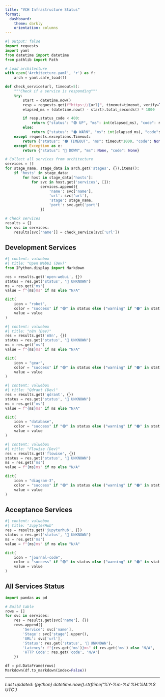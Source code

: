 ```yaml
---
title: "VCH Infrastructure Status"
format:
  dashboard:
    theme: darkly
    orientation: columns
---
```


```python
#| output: false
import requests
import yaml
from datetime import datetime
from pathlib import Path

# Load architecture
with open('Architecture.yaml', 'r') as f:
    arch = yaml.safe_load(f)

def check_service(url, timeout=5):
    """Check if a service is responding"""
    try:
        start = datetime.now()
        resp = requests.get(f"https://{url}", timeout=timeout, verify=True)
        elapsed_ms = (datetime.now() - start).total_seconds() * 1000

        if resp.status_code < 400:
            return {"status": "🟢 UP", "ms": int(elapsed_ms), "code": resp.status_code}
        else:
            return {"status": "🟠 WARN", "ms": int(elapsed_ms), "code": resp.status_code}
    except requests.exceptions.Timeout:
        return {"status": "🟠 TIMEOUT", "ms": timeout*1000, "code": None}
    except Exception as e:
        return {"status": "🔴 DOWN", "ms": None, "code": None}

# Collect all services from architecture
services = []
for stage_name, stage_data in arch.get('stages', {}).items():
    if 'hosts' in stage_data:
        for host in stage_data['hosts']:
            for svc in host.get('services', []):
                services.append({
                    'name': svc['name'],
                    'url': svc['url'],
                    'stage': stage_name,
                    'port': svc.get('port')
                })

# Check services
results = {}
for svc in services:
    results[svc['name']] = check_service(svc['url'])
```

## Development Services {.tabset}

```python
#| content: valuebox
#| title: "Open WebUI (Dev)"
from IPython.display import Markdown

res = results.get('open-webui', {})
status = res.get('status', '🔴 UNKNOWN')
ms = res.get('ms')
value = f"{ms}ms" if ms else "N/A"

dict(
    icon = "robot",
    color = "success" if "🟢" in status else ("warning" if "🟠" in status else "danger"),
    value = value
)
```

```python
#| content: valuebox
#| title: "n8n (Dev)"
res = results.get('n8n', {})
status = res.get('status', '🔴 UNKNOWN')
ms = res.get('ms')
value = f"{ms}ms" if ms else "N/A"

dict(
    icon = "gear",
    color = "success" if "🟢" in status else ("warning" if "🟠" in status else "danger"),
    value = value
)
```

```python
#| content: valuebox
#| title: "Qdrant (Dev)"
res = results.get('qdrant', {})
status = res.get('status', '🔴 UNKNOWN')
ms = res.get('ms')
value = f"{ms}ms" if ms else "N/A"

dict(
    icon = "database",
    color = "success" if "🟢" in status else ("warning" if "🟠" in status else "danger"),
    value = value
)
```

```python
#| content: valuebox
#| title: "Flowise (Dev)"
res = results.get('flowise', {})
status = res.get('status', '🔴 UNKNOWN')
ms = res.get('ms')
value = f"{ms}ms" if ms else "N/A"

dict(
    icon = "diagram-3",
    color = "success" if "🟢" in status else ("warning" if "🟠" in status else "danger"),
    value = value
)
```

## Acceptance Services

```python
#| content: valuebox
#| title: "JupyterHub"
res = results.get('jupyterhub', {})
status = res.get('status', '🔴 UNKNOWN')
ms = res.get('ms')
value = f"{ms}ms" if ms else "N/A"

dict(
    icon = "journal-code",
    color = "success" if "🟢" in status else ("warning" if "🟠" in status else "danger"),
    value = value
)
```

## All Services Status

```python
import pandas as pd

# Build table
rows = []
for svc in services:
    res = results.get(svc['name'], {})
    rows.append({
        'Service': svc['name'],
        'Stage': svc['stage'].upper(),
        'URL': svc['url'],
        'Status': res.get('status', '🔴 UNKNOWN'),
        'Latency': f"{res.get('ms')}ms" if res.get('ms') else "N/A",
        'HTTP Code': res.get('code', 'N/A')
    })

df = pd.DataFrame(rows)
Markdown(df.to_markdown(index=False))
```

---

*Last updated: {python} datetime.now().strftime('%Y-%m-%d %H:%M:%S UTC')*
